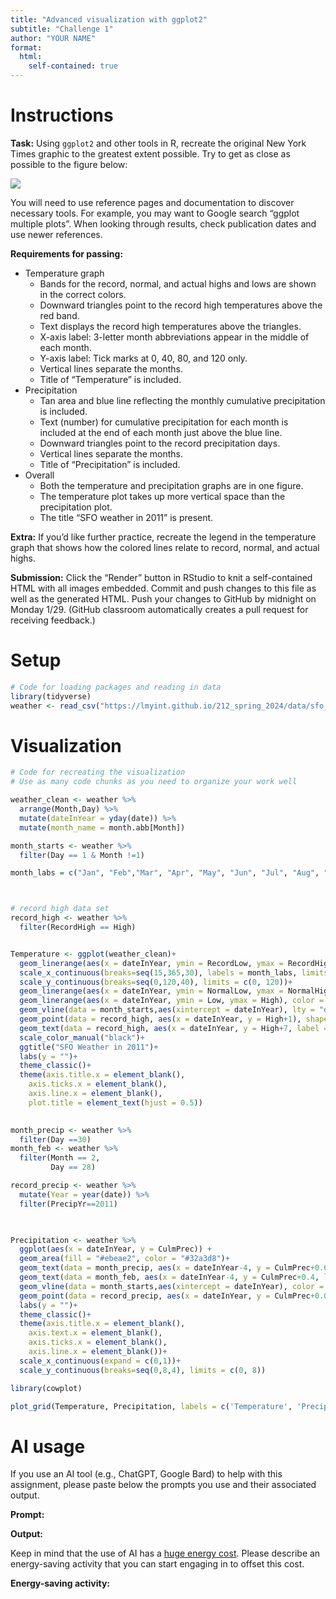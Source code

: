 ```yaml
---
title: "Advanced visualization with ggplot2"
subtitle: "Challenge 1"
author: "YOUR NAME"
format: 
  html:
    self-contained: true
---
```


# Instructions

**Task:** Using `ggplot2` and other tools in R, recreate the original New York Times graphic to the greatest extent possible. Try to get as close as possible to the figure below:

![](https://lmyint.github.io/212_spring_2024/images/hw1_goal.png){width=600, fig-align="center"}

You will need to use reference pages and documentation to discover necessary tools. For example, you may want to Google search "ggplot multiple plots". When looking through results, check publication dates and use newer references.

**Requirements for passing:**

- Temperature graph
    - Bands for the record, normal, and actual highs and lows are shown in the correct colors.
    - Downward triangles point to the record high temperatures above the red band.
    - Text displays the record high temperatures above the triangles.
    - X-axis label: 3-letter month abbreviations appear in the middle of each month.
    - Y-axis label: Tick marks at 0, 40, 80, and 120 only.
    - Vertical lines separate the months.
    - Title of "Temperature" is included.
- Precipitation
    - Tan area and blue line reflecting the monthly cumulative precipitation is included.
    - Text (number) for cumulative precipitation for each month is included at the end of each month just above the blue line.
    - Downward triangles point to the record precipitation days.
    - Vertical lines separate the months.
    - Title of "Precipitation" is included.
- Overall
    - Both the temperature and precipitation graphs are in one figure.
    - The temperature plot takes up more vertical space than the precipitation plot.
    - The title "SFO weather in 2011" is present.

**Extra:** If you'd like further practice, recreate the legend in the temperature graph that shows how the colored lines relate to record, normal, and actual highs.

**Submission:** Click the "Render" button in RStudio to knit a self-contained HTML with all images embedded. Commit and push changes to this file as well as the generated HTML. Push your changes to GitHub by midnight on Monday 1/29. (GitHub classroom automatically creates a pull request for receiving feedback.)



# Setup

```r
# Code for loading packages and reading in data
library(tidyverse)
weather <- read_csv("https://lmyint.github.io/212_spring_2024/data/sfo_weather.csv")
```



# Visualization

```r
# Code for recreating the visualization
# Use as many code chunks as you need to organize your work well

weather_clean <- weather %>% 
  arrange(Month,Day) %>% 
  mutate(dateInYear = yday(date)) %>% 
  mutate(month_name = month.abb[Month]) 

month_starts <- weather %>% 
  filter(Day == 1 & Month !=1)

month_labs = c("Jan", "Feb","Mar", "Apr", "May", "Jun", "Jul", "Aug", "Sep", "Oct", "Nov", "Dec")



# record high data set
record_high <- weather %>% 
  filter(RecordHigh == High)


Temperature <- ggplot(weather_clean)+
  geom_linerange(aes(x = dateInYear, ymin = RecordLow, ymax = RecordHigh), color = "#ECEBE3", linewidth = 1) +
  scale_x_continuous(breaks=seq(15,365,30), labels = month_labs, limits = c(0, 365),expand = c(0,1))+
  scale_y_continuous(breaks=seq(0,120,40), limits = c(0, 120))+
  geom_linerange(aes(x = dateInYear, ymin = NormalLow, ymax = NormalHigh), color = "#C8B8BA",linewidth = 1) +
  geom_linerange(aes(x = dateInYear, ymin = Low, ymax = High), color = "#A90248", linewidth = 2) +
  geom_vline(data = month_starts,aes(xintercept = dateInYear), lty = "dashed", color = "#E7E7E7")+
  geom_point(data = record_high, aes(x = dateInYear, y = High+1), shape = 25, fill = "black")+
  geom_text(data = record_high, aes(x = dateInYear, y = High+7, label = RecordText,check_overlap=T), size = 1.8)+
  scale_color_manual("black")+
  ggtitle("SFO Weather in 2011")+
  labs(y = "")+
  theme_classic()+
  theme(axis.title.x = element_blank(),
    axis.ticks.x = element_blank(),
    axis.line.x = element_blank(),
    plot.title = element_text(hjust = 0.5))
  

```

```r


month_precip <- weather %>% 
  filter(Day ==30) 
month_feb <- weather %>% 
  filter(Month == 2,
         Day == 28)

record_precip <- weather %>% 
  mutate(Year = year(date)) %>% 
  filter(PrecipYr==2011)
  


Precipitation <- weather %>% 
  ggplot(aes(x = dateInYear, y = CulmPrec)) + 
  geom_area(fill = "#ebeae2", color = "#32a3d8")+
  geom_text(data = month_precip, aes(x = dateInYear-4, y = CulmPrec+0.6, label = CulmPrec, check_overlap=T), size = 1.8)+
  geom_text(data = month_feb, aes(x = dateInYear-4, y = CulmPrec+0.4, label = CulmPrec,check_overlap=T), size = 2)+
  geom_vline(data = month_starts,aes(xintercept = dateInYear), color = "#EDEDED")+
  geom_point(data = record_precip, aes(x = dateInYear, y = CulmPrec+0.05), shape = 25, fill = "black")+
  labs(y = "")+
  theme_classic()+
  theme(axis.title.x = element_blank(),
    axis.text.x = element_blank(),
    axis.ticks.x = element_blank(),
    axis.line.x = element_blank())+
  scale_x_continuous(expand = c(0,1))+
  scale_y_continuous(breaks=seq(0,8,4), limits = c(0, 8))


```


```r
library(cowplot)

plot_grid(Temperature, Precipitation, labels = c('Temperature', 'Precipitation'), ncol = 1, rel_heights = c(3,1), align = "v", label_size = 10, hjust = -0.7)
```


# AI usage

If you use an AI tool (e.g., ChatGPT, Google Bard) to help with this assignment, please paste below the prompts you use and their associated output.

**Prompt:**

**Output:**

Keep in mind that the use of AI has a [huge energy cost](https://lmyint.github.io/212_spring_2024/syllabus.html#artificial-intelligence-ai-use). Please describe an energy-saving activity that you can start engaging in to offset this cost.

**Energy-saving activity:** 
